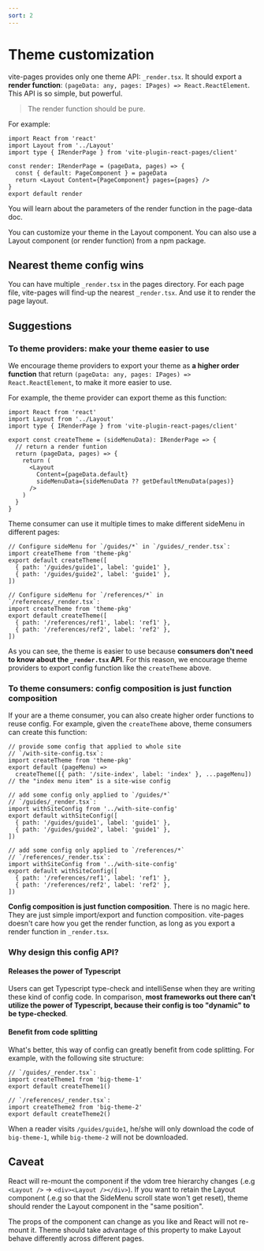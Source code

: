 ```yaml
---
sort: 2
---
```



# Theme customization

vite-pages provides only one theme API: `_render.tsx`. It should export a **render function**: `(pageData: any, pages: IPages) => React.ReactElement`. This API is so simple, but powerful.

> The render function should be pure.

For example:

```tsx
import React from 'react'
import Layout from '../Layout'
import type { IRenderPage } from 'vite-plugin-react-pages/client'

const render: IRenderPage = (pageData, pages) => {
  const { default: PageComponent } = pageData
  return <Layout Content={PageComponent} pages={pages} />
}
export default render
```

You will learn about the parameters of the render function in the <Link to="/page-data">page-data doc</Link>.

You can customize your theme in the Layout component. You can also use a Layout component (or render function) from a npm package.

## Nearest theme config wins

You can have multiple `_render.tsx` in the pages directory. For each page file, vite-pages will find-up the nearest `_render.tsx`. And use it to render the page layout.

## Suggestions

### To theme providers: make your theme easier to use

We encourage theme providers to export your theme as **a higher order function** that return `(pageData: any, pages: IPages) => React.ReactElement`, to make it more easier to use.

For example, the theme provider can export theme as this function:

```tsx
import React from 'react'
import Layout from '../Layout'
import type { IRenderPage } from 'vite-plugin-react-pages/client'

export const createTheme = (sideMenuData): IRenderPage => {
  // return a render funtion
  return (pageData, pages) => {
    return (
      <Layout
        Content={pageData.default}
        sideMenuData={sideMenuData ?? getDefaultMenuData(pages)}
      />
    )
  }
}
```

Theme consumer can use it multiple times to make different sideMenu in different pages:

```tsx
// Configure sideMenu for `/guides/*` in `/guides/_render.tsx`:
import createTheme from 'theme-pkg'
export default createTheme([
  { path: '/guides/guide1', label: 'guide1' },
  { path: '/guides/guide2', label: 'guide1' },
])

// Configure sideMenu for `/references/*` in `/references/_render.tsx`:
import createTheme from 'theme-pkg'
export default createTheme([
  { path: '/references/ref1', label: 'ref1' },
  { path: '/references/ref2', label: 'ref2' },
])
```

As you can see, the theme is easier to use because **consumers don't need to know about the `_render.tsx` API**. For this reason, we encourage theme providers to export config function like the `createTheme` above.

### To theme consumers: config composition is just function composition

If your are a theme consumer, you can also create higher order functions to reuse config. For example, given the `createTheme` above, theme consumers can create this function:

```tsx
// provide some config that applied to whole site
// `/with-site-config.tsx`:
import createTheme from 'theme-pkg'
export default (pageMenu) =>
  createTheme([{ path: '/site-index', label: 'index' }, ...pageMenu])
// the "index menu item" is a site-wise config

// add some config only applied to `/guides/*`
// `/guides/_render.tsx`:
import withSiteConfig from '../with-site-config'
export default withSiteConfig([
  { path: '/guides/guide1', label: 'guide1' },
  { path: '/guides/guide2', label: 'guide1' },
])

// add some config only applied to `/references/*`
// `/references/_render.tsx`:
import withSiteConfig from '../with-site-config'
export default withSiteConfig([
  { path: '/references/ref1', label: 'ref1' },
  { path: '/references/ref2', label: 'ref2' },
])
```

**Config composition is just function composition**. There is no magic here. They are just simple import/export and function composition. vite-pages doesn't care how you get the render function, as long as you export a render function in `_render.tsx`.

### Why design this config API?

#### Releases the power of Typescript

Users can get Typescript type-check and intelliSense when they are writing these kind of config code. In comparison, **most frameworks out there can't utilize the power of Typescript, because their config is too "dynamic" to be type-checked**.

#### Benefit from code splitting

What's better, this way of config can greatly benefit from code splitting. For example, with the following site structure:

```tsx
// `/guides/_render.tsx`:
import createTheme1 from 'big-theme-1'
export default createTheme1()

// `/references/_render.tsx`:
import createTheme2 from 'big-theme-2'
export default createTheme2()
```

When a reader visits `/guides/guide1`, he/she will only download the code of `big-theme-1`, while `big-theme-2` will not be downloaded.

## Caveat

React will re-mount the component if the vdom tree hierarchy changes (.e.g `<Layout />` -> `<div><Layout /></div>`). If you want to retain the Layout component (.e.g so that the SideMenu scroll state won't get reset), theme should render the Layout component in the "same position".

The props of the component can change as you like and React will not re-mount it. Theme should take advantage of this property to make Layout behave differently across different pages.

